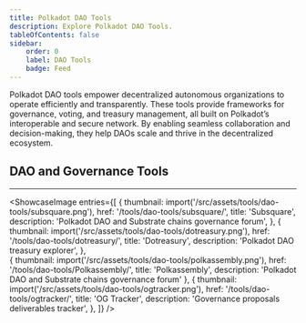 ```yaml
---
title: Polkadot DAO Tools
description: Explore Polkadot DAO Tools.
tableOfContents: false
sidebar: 
    order: 0
    label: DAO Tools
    badge: Feed
---
```



Polkadot DAO tools empower decentralized autonomous organizations to operate efficiently and transparently. These tools provide frameworks for governance, voting, and treasury management, all built on Polkadot’s interoperable and secure network. By enabling seamless collaboration and decision-making, they help DAOs scale and thrive in the decentralized ecosystem.

## DAO and Governance Tools
----------------
<ShowcaseImage
  entries={[
        {
      thumbnail: import('/src/assets/tools/dao-tools/subsquare.png'),
      href: '/tools/dao-tools/subsquare/',
      title: 'Subsquare',
      description: 'Polkadot DAO and Substrate chains governance forum',
    },
                     {
      thumbnail: import('/src/assets/tools/dao-tools/dotreasury.png'),
      href: '/tools/dao-tools/dotreasury/',
      title: 'Dotreasury',
      description: 'Polkadot DAO treasury explorer',
      },  
    {
      thumbnail: import('/src/assets/tools/dao-tools/polkassembly.png'),
      href: '/tools/dao-tools/Polkassembly/',
      title: 'Polkassembly',
      description: 'Polkadot DAO and Substrate chains governance forum'
      },
              {
      thumbnail: import('/src/assets/tools/dao-tools/ogtracker.png'),
      href: '/tools/dao-tools/ogtracker/',
      title: 'OG Tracker',
      description: 'Governance proposals deliverables tracker',
    },
  ]}
/>


